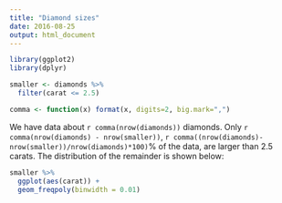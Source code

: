 ---
title: "Diamond sizes"
date: 2016-08-25
output: html_document
---

```{r setup, include = FALSE}
library(ggplot2)
library(dplyr)

smaller <- diamonds %>% 
  filter(carat <= 2.5)

comma <- function(x) format(x, digits=2, big.mark=",")
```

We have data about `r comma(nrow(diamonds))` diamonds. Only 
`r comma(nrow(diamonds) - nrow(smaller))`, `r comma((nrow(diamonds)-nrow(smaller))/nrow(diamonds)*100)`% of the data, are larger than
2.5 carats. The distribution of the remainder is shown
below:

```{r, echo = FALSE}
smaller %>% 
  ggplot(aes(carat)) + 
  geom_freqpoly(binwidth = 0.01)
```


